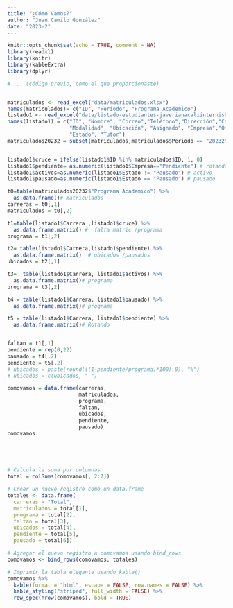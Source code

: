 ```yaml
---
title: "¿Cómo Vamos?"
author: "Juan Camilo González"
date: "2023-2"
---
```


```r
knitr::opts_chunk$set(echo = TRUE, comment = NA)
library(readxl)
library(knitr)
library(kableExtra)
library(dplyr)

# ... (código previo, como el que proporcionaste)


matriculados <- read_excel("data/matriculados.xlsx")
names(matriculados)= c("ID", "Periodo", "Programa Academico")
listado1 <- read_excel("data/listado-estudiantes-javerianacaliinterniships5.xlsx")
names(listado1) = c("ID", "Nombre", "Correo","Teléfono","Dirección","Carrera",          
                    "Modalidad", "Ubicación", "Asignado", "Empresa","Oferta",
                    "Estado", "Tutor")
matriculados20232 = subset(matriculados,matriculados$Periodo == "20232")


listado1$cruce = ifelse(listado1$ID %in% matriculados$ID, 1, 0)
listado1$pendiente= as.numeric(listado1$Empresa=="Pendiente") # rotando
listado1$activos=as.numeric(listado1$Estado != "Pausado") # activo
listado1$pausado=as.numeric(listado1$Estado == "Pausado") # pausado

t0=table(matriculados20232$"Programa Academico") %>%
  as.data.frame()# matriculados
carreras = t0[,1]
matriculados = t0[,2]

t1=table(listado1$Carrera ,listado1$cruce) %>%
  as.data.frame.matrix() #  falta matric /programa
programa = t1[,2]

t2= table(listado1$Carrera,listado1$pendiente) %>%
  as.data.frame.matrix()  # ubicados /pausados
ubicados = t2[,1]

t3=  table(listado1$Carrera, listado1$activos) %>%
  as.data.frame.matrix()# programa
programa = t3[,2]

t4 = table(listado1$Carrera, listado1$pausado) %>%
  as.data.frame.matrix()# programa

t5 = table(listado1$Carrera, listado1$pendiente) %>%
  as.data.frame.matrix()# Rotando


faltan = t1[,1]
pendiente = rep(0,22)
pausado = t4[,2]
pendiente = t5[,2]
# ubicados = paste(round(((1-pendiente/programa)*100),0), "%")
# ubicados = c(ubicados, " ")

comovamos = data.frame(carreras,
                       matriculados,
                       programa,
                       faltan,
                       ubicados,
                       pendiente,
                       pausado)
comovamos





# Calcula la suma por columnas
total = colSums(comovamos[, 2:7])

# Crear un nuevo registro como un data.frame
totales <- data.frame(
  carreras = "Total", 
  matriculados = total[1],
  programa = total[2],
  faltan = total[3],
  ubicados = total[4],
  pendiente = total[5],
  pausado = total[6])

# Agregar el nuevo registro a comovamos usando bind_rows
comovamos <- bind_rows(comovamos, totales)
```


```r
# Imprimir la tabla elegante usando kable()
comovamos %>%
  kable(format = "html", escape = FALSE, row.names = FALSE) %>%
  kable_styling("striped", full_width = FALSE) %>%
  row_spec(nrow(comovamos), bold = TRUE)


```



